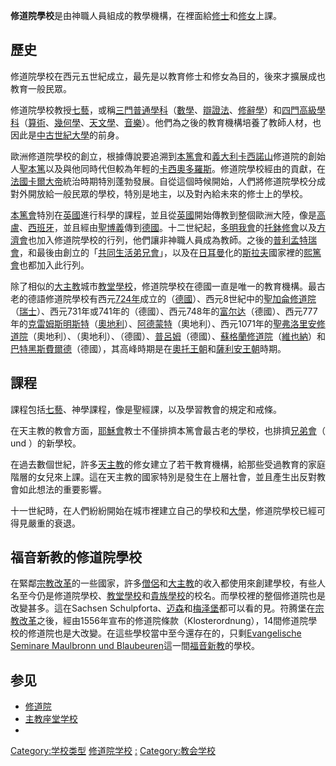 '''修道院學校'''是由神職人員組成的教學機構，在裡面給[[修士|修士]]和[[修女|修女]]上課。

==歷史==
修道院學校在西元五世紀成立，最先是以教育修士和修女為目的，後來才擴展成也教育一般民眾。

修道院學校教授[[七藝|七藝]]，或稱[[三艺|三門普通學科]]（[[數學|數學]]、[[辯證法|辯證法]]、[[修辭學|修辭學]]）和[[四艺_(教育)|四門高級學科]]（[[算術|算術]]、[[幾何學|幾何學]]、[[天文學|天文學]]、[[音樂|音樂]]）。他們為之後的教育機構培養了教師人材，也因此是[[中古世紀|中古世紀]][[大學|大學]]的前身。

歐洲修道院學校的創立，根據傳說要追溯到[[本篤會|本篤會]]和[[義大利|義大利]][[卡西諾山|卡西諾山]]修道院的創始人[[聖本篤|聖本篤]]以及與他同時代但較為年輕的[[卡西奧多羅斯|卡西奧多羅斯]]。修道院學校經由{{link-de|阿尼亚纳的本笃|Benedikt von Aniane}}的貢獻，在[[法國|法國]][[卡爾大帝|卡爾大帝]]統治時期特別蓬勃發展。自從這個時候開始，人們將修道院學校分成對外開放給一般民眾的學校，特別是地主，以及對內給未來的修士上的學校。

[[本篤會|本篤會]]特別在[[英國|英國]]進行科學的課程，並且從[[英國|英國]]開始傳教到整個歐洲大陸，像是[[高盧|高盧]]、[[西班牙|西班牙]]，並且經由[[聖博義|聖博義]]傳到[[德國|德國]]。十二世紀起，[[多明我會|多明我會]]的[[托鉢修會|托鉢修會]]以及[[方濟會|方濟會]]也加入修道院學校的行列，他們讓非神職人員成為教師。之後的[[普利孟特瑞會|普利孟特瑞會]]，和最後由{{link-de|顧瑞特|Gerhard Groote}}創立的「[[共同生活弟兄會|共同生活弟兄會]]」，以及在[[日耳曼|日耳曼]]化的[[斯拉夫|斯拉夫]]國家裡的[[熙篤會|熙篤會]]也都加入此行列。

除了相似的[[大主教|大主教]]城市[[教堂學校|教堂學校]]，修道院學校在德國一直是唯一的教育機構。最古老的德語修道院學校有西元[[724年|724年]]成立的{{link-de|赖谢瑙修道院|Kloster Reichenau}}（[[德國|德國]]）、西元8世紀中的[[聖加侖修道院|聖加侖修道院]]（[[瑞士|瑞士]]）、西元731年或741年的{{link-de|下阿爾特艾希修道院|Abtei Niederaltaich}}（德國）、西元748年的[[富尔达|富尔达]]（德國）、西元777年的[[克雷姆斯明斯特|克雷姆斯明斯特]]（[[奧地利|奧地利]]）、[[阿德蒙特|阿德蒙特]]（奧地利）、西元1071年的[[聖弗洛里安修道院|聖弗洛里安修道院]]（奧地利）、{{link-de|Corvey}}（奧地利）、{{link-de|Hirsau}}（德國）、[[普呂姆|普呂姆]]（德國）、[[蘇格蘭修道院_(維也納)|蘇格蘭修道院]]（[[維也納|維也納]]）和[[巴特黑斯費爾德|巴特黑斯費爾德]]（德國），其高峰時期是在[[奧托王朝|奧托王朝]]和[[薩利安王朝|薩利安王朝]]時期。

==課程==
課程包括[[七藝|七藝]]、神學課程，像是聖經課，以及學習教會的規定和戒條。

在天主教的教會方面，[[耶穌會|耶穌會]]教士不僅排擠本篤會最古老的學校，也排擠[[兄弟會|兄弟會]]（{{link-de|Barnabiten}} und {{link-de|Piaristen}}）的新學校。

在過去數個世紀，許多[[天主教|天主教]]的修女建立了若干教育機構，給那些受過教育的家庭階層的女兒來上課。這在天主教的國家特別是發生在上層社會，並且產生出反對教會如此想法的重要影響。

十一世紀時，在人們紛紛開始在城市裡建立自己的學校和[[大學|大學]]，修道院學校已經可得見嚴重的衰退。

==福音新教的修道院學校==
在緊鄰[[宗教改革|宗教改革]]的一些國家，許多[[僧侶|僧侶]]和[[大主教|大主教]]的收入都使用來創建學校，有些人名至今仍是修道院學校、[[教堂學校|教堂學校]]和[[貴族學校|貴族學校]]的校名。而學校裡的整個修道院也是改變甚多。這在Sachsen Schulpforta、[[迈森|迈森]]和[[梅泽堡|梅泽堡]]都可以看的見。符腾堡在[[宗教改革|宗教改革]]之後，經由1556年宣布的修道院條款（Klosterordnung），14間修道院學校的修道院也是大改變。在這些學校當中至今還存在的，只剩[[Evangelische_Seminare_Maulbronn_und_Blaubeuren|Evangelische Seminare Maulbronn und Blaubeuren]]這一間[[福音新教|福音新教]]的學校。

== 参见 ==
{{Portal box|基督教|教育|建筑}}
* [[修道院|修道院]]
* [[主教座堂学校|主教座堂学校]]
* {{link-de|德語地區最古老的學校列表|Liste der ältesten Schulen im deutschsprachigen Raum}}

[[Category:学校类型|Category:学校类型]]
[[Category:修道院学校|]]
[[Category:修道院|:]]
[[Category:教会学校|Category:教会学校]]